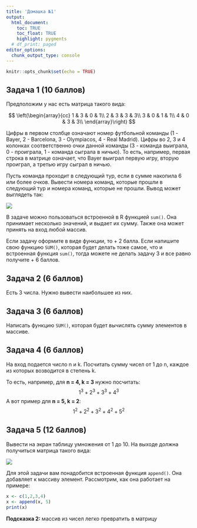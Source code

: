 ```yaml
---
title: 'Домашка №1'
output: 
  html_document:
    toc: TRUE
    toc_float: TRUE
    highlight: pygments
  # df_print: paged
editor_options: 
  chunk_output_type: console
---
```


```r
knitr::opts_chunk$set(echo = TRUE)
```

## Задача 1 (10 баллов)

Предположим у нас есть матрица такого вида:

$$
\left(\begin{array}{cc} 
1 & 3 & 0 & 1\\
2 & 3 & 3 & 3\\
3 & 0 & 1 & 1\\
4 & 0 & 3 & 3\\
\end{array}\right)
$$

Цифры в первом столбце означают номер футбольной команды (1 - Bayer, 2 - Barcelona, 3 - Olympiacos, 4 - Real Madrid). Цифры во 2, 3 и 4 колонках соответственно очки данной команды (3 - команда выиграла, 0 - проиграла, 1 - команда сыграла в ничью). То есть, например, первая строка в матрице означает, что Bayer выиграл первую игру, вторую проиграл, а третью игру сыграл в ничью. 

Пусть команда проходит в следующий тур, если в сумме накопила 6 или более очков. Вывести номера команд, которые прошли в следующий тур и номера команд, которые не прошли. Вывод может выглядеть так:

![](https://github.com/MidiukinM/R_for_RANEPA/blob/master/docs/_includes/output.png?raw=true)

В задаче можно пользоваться встроенной в R функцией `sum()`. Она принимает несколько значений, и выдает их сумму. Также она может принять на вход любой массив. 

Если задачу оформите в виде функции, то + 2 балла. Если напишите свою функцию `SUM()`, которая будет делать тоже самое, что и встроенная функция `sum()`, тогда можете не делать задачу 3 и все равно получите + 6 баллов. 

## Задача 2 (6 баллов)

Есть 3 числа. Нужно вывести наибольшее из них.

## Задача 3 (6 баллов)

Написать функцию `SUM()`, которая будет вычислять сумму элементов в массиве. 

## Задача 4 (6 баллов)

На вход подается число n и k. Посчитать сумму чисел от 1 до n, каждое из которых возводится в степень k.

То есть, например, для **n = 4, k = 3** нужно посчитать:
$$
1^3 + 2^3 + 3^3 + 4^3
$$
А вот пример для **n = 5, k = 2**:
$$
1^2 + 2^2 + 3^2 + 4^2 + 5^2
$$

## Задача 5 (12 баллов)

Вывести на экран таблицу умножения от 1 до 10. На выходе должна получиться матрица такого вида: 

![](https://github.com/MidiukinM/R_for_RANEPA/blob/master/docs/_includes/mult_tbl.png?raw=true)

Для этой задачи вам понадобится встроенная функция `append()`. Она добавляет к массиву элемент. Рассмотрим, как она работает на примере:

```r
x <- c(1,2,3,4)
x <- append(x, 5)
print(x)
```

**Подсказка 2:** массив из чисел легко превратить в матрицу






